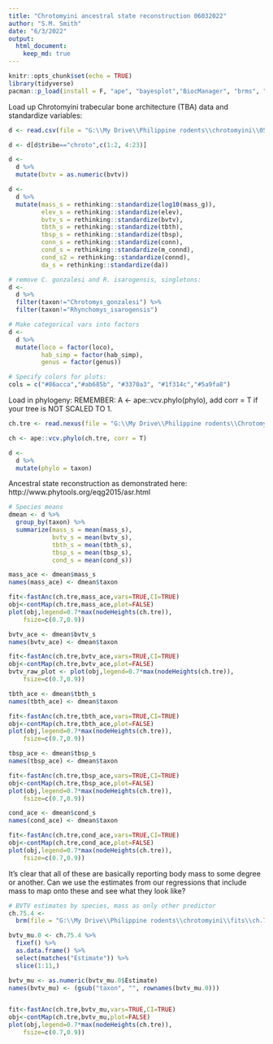 ```yaml
---
title: "Chrotomyini ancestral state reconstruction 06032022"
author: "S.M. Smith"
date: "6/3/2022"
output: 
  html_document: 
    keep_md: true
---
```


```r
knitr::opts_chunk$set(echo = TRUE)
library(tidyverse)
pacman::p_load(install = F, "ape", "bayesplot","BiocManager", "brms", "broom", "dagitty", "devtools", "flextable", "ggdark", "ggmcmc", "ggrepel", "gtools", "lattice","loo", "patchwork", "phytools","rcartocolor", "Rcpp", "remotes", "rstan", "StanHeaders", "statebins", "tidybayes", "viridis", "viridisLite", "pacman")
```

Load up Chrotomyini trabecular bone architecture (TBA) data and standardize variables:
```r
d <- read.csv(file = "G:\\My Drive\\Philippine rodents\\chrotomyini\\05062022 Philippine Murids segmentation parameters and morphological data - TBA data total BoneJ (full).csv", header = T)

d <- d[d$tribe=="chroto",c(1:2, 4:23)]

d <- 
  d %>% 
  mutate(bvtv = as.numeric(bvtv))

d <- 
  d %>%
  mutate(mass_s = rethinking::standardize(log10(mass_g)),
         elev_s = rethinking::standardize(elev), 
         bvtv_s = rethinking::standardize(bvtv),
         tbth_s = rethinking::standardize(tbth),
         tbsp_s = rethinking::standardize(tbsp),
         conn_s = rethinking::standardize(conn),
         cond_s = rethinking::standardize(m_connd),
         cond_s2 = rethinking::standardize(connd), 
         da_s = rethinking::standardize(da))

# remove C. gonzalesi and R. isarogensis, singletons:
d <- 
  d %>% 
  filter(taxon!="Chrotomys_gonzalesi") %>% 
  filter(taxon!="Rhynchomys_isarogensis")

# Make categorical vars into factors
d <- 
  d %>%
  mutate(loco = factor(loco), 
         hab_simp = factor(hab_simp),
         genus = factor(genus))

# Specify colors for plots:
cols = c("#86acca","#ab685b", "#3370a3", "#1f314c","#5a9fa8")
```

Load in phylogeny: 
REMEMBER: A <- ape::vcv.phylo(phylo), add corr = T if your tree is NOT SCALED TO 1. 
```r
ch.tre <- read.nexus(file = "G:\\My Drive\\Philippine rodents\\Chrotomys\\analysis\\SMS_PRUNED_and_COLLAPSED_03292022_OTUsrenamed_Rowsey_PhBgMCC_LzChrotomyini.nex")

ch <- ape::vcv.phylo(ch.tre, corr = T)

d <- 
  d %>% 
  mutate(phylo = taxon)
```

Ancestral state reconstruction as demonstrated here:
http://www.phytools.org/eqg2015/asr.html


```r
# Species means
dmean <- d %>%
  group_by(taxon) %>% 
  summarize(mass_s = mean(mass_s),
            bvtv_s = mean(bvtv_s),
            tbth_s = mean(tbth_s),
            tbsp_s = mean(tbsp_s),
            cond_s = mean(cond_s))

```

```r
mass_ace <- dmean$mass_s
names(mass_ace) <- dmean$taxon

fit<-fastAnc(ch.tre,mass_ace,vars=TRUE,CI=TRUE)
obj<-contMap(ch.tre,mass_ace,plot=FALSE)
plot(obj,legend=0.7*max(nodeHeights(ch.tre)),
    fsize=c(0.7,0.9))

```

```r
bvtv_ace <- dmean$bvtv_s
names(bvtv_ace) <- dmean$taxon

fit<-fastAnc(ch.tre,bvtv_ace,vars=TRUE,CI=TRUE)
obj<-contMap(ch.tre,bvtv_ace,plot=FALSE)
bvtv_raw_plot <- plot(obj,legend=0.7*max(nodeHeights(ch.tre)),
    fsize=c(0.7,0.9))

```
```r
tbth_ace <- dmean$tbth_s
names(tbth_ace) <- dmean$taxon

fit<-fastAnc(ch.tre,tbth_ace,vars=TRUE,CI=TRUE)
obj<-contMap(ch.tre,tbth_ace,plot=FALSE)
plot(obj,legend=0.7*max(nodeHeights(ch.tre)),
    fsize=c(0.7,0.9))
```

```r
tbsp_ace <- dmean$tbsp_s
names(tbsp_ace) <- dmean$taxon

fit<-fastAnc(ch.tre,tbsp_ace,vars=TRUE,CI=TRUE)
obj<-contMap(ch.tre,tbsp_ace,plot=FALSE)
plot(obj,legend=0.7*max(nodeHeights(ch.tre)),
    fsize=c(0.7,0.9))
```

```r
cond_ace <- dmean$cond_s
names(cond_ace) <- dmean$taxon

fit<-fastAnc(ch.tre,cond_ace,vars=TRUE,CI=TRUE)
obj<-contMap(ch.tre,cond_ace,plot=FALSE)
plot(obj,legend=0.7*max(nodeHeights(ch.tre)),
    fsize=c(0.7,0.9))
```

It's clear that all of these are basically reporting body mass to some degree or another. Can we use the estimates from our regressions that include mass to map onto these and see what they look like?
```r
# BVTV estimates by species, mass as only other predictor
ch.75.4 <- 
  brm(file = "G:\\My Drive\\Philippine rodents\\chrotomyini\\fits\\ch.75.4")

bvtv_mu.0 <- ch.75.4 %>%    
  fixef() %>% 
  as.data.frame() %>% 
  select(matches("Estimate")) %>% 
  slice(1:11,)

bvtv_mu <- as.numeric(bvtv_mu.0$Estimate)
names(bvtv_mu) <- (gsub("taxon", "", rownames(bvtv_mu.0)))


fit<-fastAnc(ch.tre,bvtv_mu,vars=TRUE,CI=TRUE)
obj<-contMap(ch.tre,bvtv_mu,plot=FALSE)
plot(obj,legend=0.7*max(nodeHeights(ch.tre)),
    fsize=c(0.7,0.9))

```

